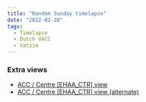 ```yaml
---
title: "Random Sunday timelapse"
date: "2022-02-20"
tags:
  - Timelapse
  - Dutch VACC
  - Vatsim
---
```


<Youtube id="jnMZbdXcrGE" />

### Extra views

- [ACC / Centre [EHAA_CTR] view](https://youtu.be/8L_rEixqibc)
- [ACC / Centre [EHAA_CTR] view (alternate)](https://youtu.be/cel77zPx_EM)

